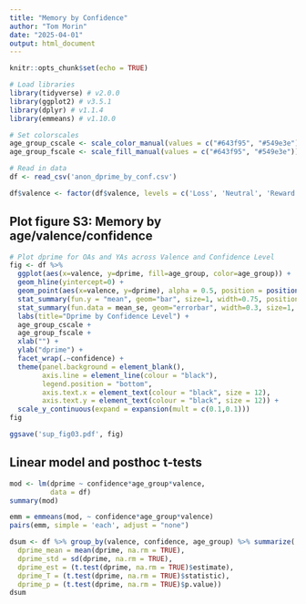 ```yaml
---
title: "Memory by Confidence"
author: "Tom Morin"
date: "2025-04-01"
output: html_document
---
```


```r
knitr::opts_chunk$set(echo = TRUE)

# Load libraries
library(tidyverse) # v2.0.0
library(ggplot2) # v3.5.1
library(dplyr) # v1.1.4
library(emmeans) # v1.10.0

# Set colorscales
age_group_cscale <- scale_color_manual(values = c("#643f95", "#549e3e"))
age_group_fscale <- scale_fill_manual(values = c("#643f95", "#549e3e"))

# Read in data
df <- read_csv('anon_dprime_by_conf.csv')

df$valence <- factor(df$valence, levels = c('Loss', 'Neutral', 'Reward'))
```

## Plot figure S3: Memory by age/valence/confidence
```r
# Plot dprime for OAs and YAs across Valence and Confidence Level
fig <- df %>%
  ggplot(aes(x=valence, y=dprime, fill=age_group, color=age_group)) +
  geom_hline(yintercept=0) + 
  geom_point(aes(x=valence, y=dprime), alpha = 0.5, position = position_dodge(0.8)) +
  stat_summary(fun.y = "mean", geom="bar", size=1, width=0.75, position=position_dodge(0.8), alpha=0.5) +
  stat_summary(fun.data = mean_se, geom="errorbar", width=0.3, size=1, position=position_dodge(0.8)) +
  labs(title="Dprime by Confidence Level") +
  age_group_cscale +
  age_group_fscale +
  xlab("") +
  ylab("dprime") +
  facet_wrap(.~confidence) +
  theme(panel.background = element_blank(), 
        axis.line = element_line(colour = "black"), 
        legend.position = "bottom", 
        axis.text.x = element_text(colour = "black", size = 12), 
        axis.text.y = element_text(colour = "black", size = 12)) +
  scale_y_continuous(expand = expansion(mult = c(0.1,0.1)))
fig

ggsave('sup_fig03.pdf', fig)
```

## Linear model and posthoc t-tests
```r
mod <- lm(dprime ~ confidence*age_group*valence, 
          data = df)
summary(mod)

emm = emmeans(mod, ~ confidence*age_group*valence)
pairs(emm, simple = 'each', adjust = "none")

dsum <- df %>% group_by(valence, confidence, age_group) %>% summarize(
  dprime_mean = mean(dprime, na.rm = TRUE),
  dprime_std = sd(dprime, na.rm = TRUE),
  dprime_est = (t.test(dprime, na.rm = TRUE)$estimate),
  dprime_T = (t.test(dprime, na.rm = TRUE)$statistic),
  dprime_p = (t.test(dprime, na.rm = TRUE)$p.value))
dsum
```
